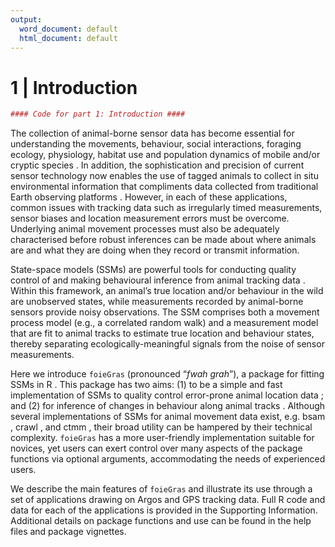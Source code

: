 ```yaml
---
output:
  word_document: default
  html_document: default
---
```

# 1 | Introduction

```r
#### Code for part 1: Introduction ####
```
The collection of animal-borne sensor data has become essential for understanding the movements, behaviour, social interactions, foraging ecology, physiology, habitat use and population dynamics of mobile and/or cryptic species \citep{Kays:2015}. In addition, the sophistication and precision of current sensor technology now enables the use of tagged animals to collect in situ environmental information that compliments data collected from traditional Earth observing platforms \citep{McMahon:2021}. However, in each of these applications, common issues with tracking data such as irregularly timed measurements, sensor biases and location measurement errors must be overcome. Underlying animal movement processes must also be adequately characterised before robust inferences can be made about where animals are and what they are doing when they record or transmit information. 

State-space models (SSMs) are powerful tools for conducting quality control of and making behavioural inference from animal tracking data \citep{Patterson:2008}. Within this framework, an animal’s true location and/or behaviour in the wild are unobserved states, while measurements recorded by animal-borne sensors provide noisy observations. The SSM comprises both a movement process model (e.g., a correlated random walk) and a measurement model that are fit to animal tracks to estimate true location and behaviour states, thereby separating ecologically-meaningful signals from the noise of sensor measurements. 

Here we introduce `foieGras` (pronounced “*fwah grah*”), a package for fitting SSMs in R \citep{RCore:2021}. This package has two aims: (1) to be a simple and fast implementation of SSMs to quality control error-prone animal location data \citep{Jonsen:2020}; and (2) for inference of changes in behaviour along animal tracks \citep{Jonsen:2019}. Although several implementations of SSMs for animal movement data exist, e.g. bsam \citep{Jonsen:2005}, crawl \citep{Johnson:2008}, and ctmm \citep{Calabrese:2016}, their broad utility can be hampered by their technical complexity. `foieGras` has a more user-friendly implementation suitable for novices, yet users can exert control over many aspects of the package functions via optional arguments, accommodating the needs of experienced users. 

We describe the main features of `foieGras` and illustrate its use through a set of applications drawing on Argos and GPS tracking data. Full R code and data for each of the applications is provided in the Supporting Information. Additional details on package functions and use can be found in the help files and package vignettes.
